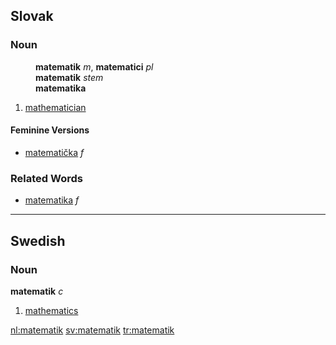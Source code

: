 ==Slovak==
===Noun===
:'''matematik''' ''m'', '''matematici''' ''pl''
:'''matematik''' ''stem''
:'''matematika''' ''{{gensg}}''
:{{decpat}} {{chlap}}
# [[mathematician]]
====Feminine Versions====
* [[matematička#Slovak|matematička]] ''f''
===Related Words===
* [[matematika#Slovak|matematika]] ''f''
----
==Swedish==
===Noun===
'''matematik''' ''c''

#[[mathematics]]

[[nl:matematik]]
[[sv:matematik]]
[[tr:matematik]]